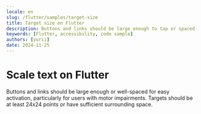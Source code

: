 ```yaml
---
locale: en
slug: /flutter/samples/target-size
title: Target size on Flutter
description: Buttons and links should be large enough to tap or spaced so they are not accidentally activated.
keywords: [Flutter, accessibility, code sample]
authors: [yurii]
date: 2024-11-25
---
```


# Scale text on Flutter

Buttons and links should be large enough or well-spaced for easy activation, particularly for users with motor impairments. Targets should be at least 24x24 points or have sufficient surrounding space.

<CodeSample id="target-size" platform="flutter" locale="en"/>
